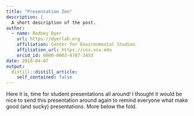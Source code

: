 ```yaml
---
title: "Presentation Zen"
description: |
  A short description of the post.
author:
  - name: Rodney Dyer
    url: https://dyerlab.org
    affiliation: Center for Environmental Studies
    affiliation_url: https://ces.vcu.edu
    orcid_id: 0000-0003-4707-3453
date: 2016-04-07
output:
  distill::distill_article:
    self_contained: false
---
```





Here it is, time for student presentations all around!  I thought it would be nice to send this presentation around again to remind everyone what make good (and sucky) presentations.  More below the fold.

<!--more-->
 
 
 
